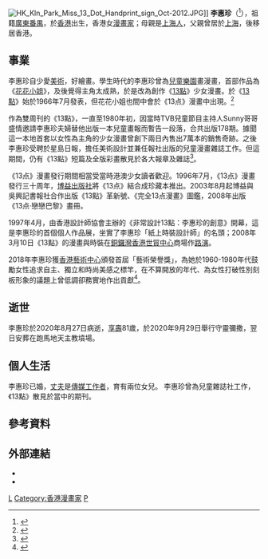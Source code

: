 {{expand|time=2008-6-15}}
{{Infobox comics creator
| 名稱 = 李惠珍
| 外文名 = 
| 外文 = 
| 圖像 = 
| 圖像大小 = 
| 圖像說明 = 
| 羅馬字 = Lee Wai Chun
| 本名 = 
| 筆名 = 
| 出生日期 = {{birth date|1939|8|00}}
| 出生地點 = {{BHKG}}
| 逝世日期 = {{death date and age|2020|8|27|1939|8|00}}
| 籍貫 = [[廣東|廣東]][[番禺区|番禺]]
| 逝世地點 = {{HK}}
| 國籍 = {{CNHK}}
| 職業 = 
| 活動時期 = 1960年代－1980年代
| 類型 = [[少女漫畫|少女漫畫]]
| 出道作 = 《[[花花小姐|花花小姐]]》
| 代表作 = 《[[13點|13點]]》
| 合作人 = 
| 配偶 = 某位圈內[[傳媒工作者|傳媒工作者]]
| 子女 = 2女
| 親屬 = 
| 獎項 = 藝術榮譽獎
| 簽名 = 
| 簽名大小 = 
| module = 
| 官方網站 = 
}}
[[File:HK_Kln_Park_Miss_13_Dot_Handprint_sign_Oct-2012.JPG|thumb]]]]
'''李惠珍'''（{{bd|1939年||2020年|8月27日|catIdx=Lee}}<ref>{{cite news |title=【香港少女漫畫始祖】《13點》作者李惠珍病逝 月底出殯 |url=https://hk.appledaily.com/entertainment/20200911/PUYYLTKLTVCU3IOCFVZQZKAW6E/ |accessdate=2020-09-13 |work=蘋果日報 |date=2020-09-11 |archive-date=2020-11-01 |archive-url=https://web.archive.org/web/20201101065727/https://hk.appledaily.com/entertainment/20200911/PUYYLTKLTVCU3IOCFVZQZKAW6E/ |dead-url=no }}</ref>），祖籍[[廣東|廣東]][[番禺区|番禺]]，於[[香港|香港]]出生，香港女[[漫畫家|漫畫家]]；母親是[[上海人|上海人]]，父親曾居於[[上海市|上海]]，後移居香港。

== 事業 ==
李惠珍自少愛[[美术|美術]]，好繪畫。學生時代的李惠珍曾為[[兒童樂園|兒童樂園]]畫漫畫，首部作品為《[[花花小姐|花花小姐]]》，及後覺得主角太成熟，於是改為創作《[[13點|13點]]》少女漫畫。於《[[13點|13點]]》始於1966年7月發表，但花花小姐也間中會於《13点》漫畫中出現。<ref>{{cite news |title=少女漫畫《13点》作者李惠珍離世 本月底出殯 |url=https://ol.mingpao.com/ldy/showbiz/latest/20200911/1599824156098/%E3%80%90rip%E3%80%91%E5%B0%91%E5%A5%B3%E6%BC%AB%E7%95%AB%E3%80%8A13%E7%82%B9%E3%80%8B%E4%BD%9C%E8%80%85%E6%9D%8E%E6%83%A0%E7%8F%8D%E9%9B%A2%E4%B8%96-%E6%9C%AC%E6%9C%88%E5%BA%95%E5%87%BA%E6%AE%AF |accessdate=2020-09-13 |work=明報 |date=2020-09-11 |archive-date=2021-02-05 |archive-url=https://web.archive.org/web/20210205082311/https://ol.mingpao.com/ldy/showbiz/latest/20200911/1599824156098/%e3%80%90rip%e3%80%91%e5%b0%91%e5%a5%b3%e6%bc%ab%e7%95%ab%e3%80%8a13%e7%82%b9%e3%80%8b%e4%bd%9c%e8%80%85%e6%9d%8e%e6%83%a0%e7%8f%8d%e9%9b%a2%e4%b8%96-%e6%9c%ac%e6%9c%88%e5%ba%95%e5%87%ba%e6%ae%af |dead-url=no }}</ref>

作為雙周刊的《13點》，一直至1980年初，因當時TVB兒童節目主持人Sunny哥哥盛情邀請李惠珍夫婦替他出版一本兒童畫報而暫告一段落，合共出版178期。據聞這一本地首套以女性為主角的少女漫畫曾創下兩日內售出7萬本的銷售奇跡。之後李惠珍受聘於星島日報，擔任美術設計並兼任報社出版的兒童漫畫雜誌工作。但這期間，仍有《13點》短篇及全版彩畫散見於各大報章及雜誌<ref>{{cite news |title=李惠珍:永遠的13點-香港商报 |url=https://www.hkcd.com/content/2016-08/15/content_1012472.html |accessdate=2020-09-13 |work=商報 |date=2016-08-15}}</ref>。 

《13点》漫畫發行期間相當受當時港澳少女讀者歡迎。1996年7月，《13点》漫畫發行三十周年，[[博益出版社|博益出版社]]將《13点》結合成珍藏本推出。2003年8月起博益與吳興記書報社合作出版《13點》革新號、《完全13点漫畫》圖鑑，2008年出版《13点‧戀戀巴黎》畫冊。

1997年4月，由香港設計師協會主辦的《非常設計13點：李惠珍的創意》開幕，這是李惠珍的首個個人作品展，坐實了李惠珍「紙上時裝設計師」的名頭；2008年3月10日《13點》的漫畫與時裝在[[銅鑼灣|銅鑼灣]][[香港世貿中心|香港世貿中心]]商場作[[路演|路演]]。

2018年李惠珍獲[[香港藝術中心|香港藝術中心]]頒發首屆「藝術榮譽獎」，為她於1960-1980年代鼓勵女性追求自主、獨立和時尚美感之標竿，在不算開放的年代、為女性打破性別刻板形象的議題上曾低調卻務實地作出貢獻<ref>{{cite news |title=《13點》原創作者 喜獲首屆「藝術榮譽獎」 |url=https://std.stheadline.com/realtime/article/775156/%E5%8D%B3%E6%99%82-%E6%B8%AF%E8%81%9E-13%E9%BB%9E-%E5%8E%9F%E5%89%B5%E4%BD%9C%E8%80%85-%E5%96%9C%E7%8D%B2%E9%A6%96%E5%B1%86-%E8%97%9D%E8%A1%93%E6%A6%AE%E8%AD%BD%E7%8D%8E |accessdate=2020-09-13 |work=星島日報 |date=2018-07-25 |language=zh-Hant-HK}}</ref>。

== 逝世 ==
李惠珍於2020年8月27日病逝，[[訃告|享壽]]81歲，於2020年9月29日舉行守靈彌撒，翌日安葬在跑馬地天主教墳場。

== 個人生活 ==
李惠珍已婚，[[丈夫|丈夫]]是[[傳媒工作者|傳媒工作者]]，育有兩位女兒。 李惠珍曾為兒童雜誌社工作，《13點》散見於當中的期刊。

== 參考資料 ==
{{reflist}}

==外部連結==
*{{twitter|miss13dots}}
*{{weibo|miss13dots}}

[[Category:香港番禺人|L]]
[[Category:香港漫畫家|Category:香港漫畫家]]
[[Category:李姓|P]]